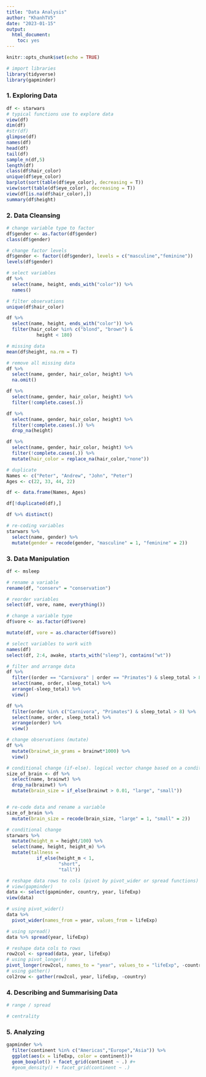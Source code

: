 ```yaml
---
title: "Data Analysis"
author: "KhanhTV5"
date: "2023-01-15"
output: 
  html_document: 
    toc: yes
---
```


```r
knitr::opts_chunk$set(echo = TRUE)
```

```r
# import libraries
library(tidyverse)
library(gapminder)
```

### 1. Exploring Data

```r
df <- starwars
# typical functions use to explore data
view(df)
dim(df)
#str(df)
glimpse(df)
names(df)
head(df)
tail(df)
sample_n(df,5)
length(df)
class(df$hair_color)
unique(df$eye_color)
barplot(sort(table(df$eye_color), decreasing = T))
view(sort(table(df$eye_color), decreasing = T))
view(df[is.na(df$hair_color),])
summary(df$height)
```


### 2. Data Cleansing

```r
# change variable type to factor
df$gender <- as.factor(df$gender)
class(df$gender)

# change factor levels
df$gender <- factor((df$gender), levels = c("masculine","feminine"))
levels(df$gender)

# select variables
df %>% 
  select(name, height, ends_with("color")) %>% 
  names()

# filter observations
unique(df$hair_color)

df %>% 
  select(name, height, ends_with("color")) %>% 
  filter(hair_color %in% c("blond", "brown") &
           height < 180)

# missing data
mean(df$height, na.rm = T)

# remove all missing data
df %>% 
  select(name, gender, hair_color, height) %>% 
  na.omit()

df %>% 
  select(name, gender, hair_color, height) %>% 
  filter(!complete.cases(.))

df %>% 
  select(name, gender, hair_color, height) %>% 
  filter(!complete.cases(.)) %>% 
  drop_na(height)

df %>% 
  select(name, gender, hair_color, height) %>% 
  filter(!complete.cases(.)) %>% 
  mutate(hair_color = replace_na(hair_color,"none"))
```

```r
# duplicate
Names <- c("Peter", "Andrew", "John", "Peter")
Ages <- c(22, 33, 44, 22)

df <- data.frame(Names, Ages)

df[!duplicated(df),]

df %>% distinct()
```

```r
# re-coding variables
starwars %>% 
  select(name, gender) %>% 
  mutate(gender = recode(gender, "masculine" = 1, "feminine" = 2))
```

### 3. Data Manipulation

```r
df <- msleep

# rename a variable
rename(df, "conserv" = "conservation")

# reorder variables
select(df, vore, name, everything())

# change a variable type
df$vore <- as.factor(df$vore)

mutate(df, vore = as.character(df$vore))

# select variables to work with
names(df)
select(df, 2:4, awake, starts_with("sleep"), contains("wt"))

```

```r
# filter and arrange data
df %>% 
  filter((order == "Carnivora" | order == "Primates") & sleep_total > 8) %>% 
  select(name, order, sleep_total) %>% 
  arrange(-sleep_total) %>% 
  view()

df %>% 
  filter(order %in% c("Carnivora", "Primates") & sleep_total > 8) %>% 
  select(name, order, sleep_total) %>% 
  arrange(order) %>% 
  view()
```

```r
# change observations (mutate)
df %>% 
  mutate(brainwt_in_grams = brainwt*1000) %>% 
  view()
```

```r
# conditional change (if-else). logical vector change based on a condition
size_of_brain <- df %>% 
  select(name, brainwt) %>% 
  drop_na(brainwt) %>% 
  mutate(brain_size = if_else(brainwt > 0.01, "large", "small"))


# re-code data and rename a variable
size_of_brain %>% 
  mutate(brain_size = recode(brain_size, "large" = 1, "small" = 2))
```


```r
# conditional change
starwars %>% 
  mutate(height_m = height/100) %>% 
  select(name, height, height_m) %>% 
  mutate(tallness = 
           if_else(height_m < 1,
                   "short",
                   "tall"))
```

```r
# reshape data rows to cols (pivot by pivot_wider or spread functions)
# view(gapminder)
data <- select(gapminder, country, year, lifeExp)
view(data)

# using pivot_wider()
data %>% 
  pivot_wider(names_from = year, values_from = lifeExp)

# using spread()
data %>% spread(year, lifeExp)
```


```r
# reshape data cols to rows
row2col <- spread(data, year, lifeExp)
# using pivot_longer()
pivot_longer(row2col, names_to = "year", values_to = "lifeExp", -country)
# using gather()
col2row <- gather(row2col, year, lifeExp, -country)
```

### 4. Describing and Summarising Data

```r
# range / spread

```

```r
# centrality
```


### 5. Analyzing

```r
gapminder %>% 
  filter(continent %in% c("Americas","Europe","Asia")) %>% 
  ggplot(aes(x = lifeExp, color = continent))+
  geom_boxplot() + facet_grid(continent ~ .) #+
  #geom_density() + facet_grid(continent ~ .)
```

